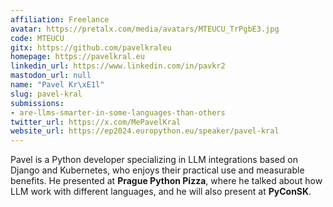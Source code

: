 ```yaml
---
affiliation: Freelance
avatar: https://pretalx.com/media/avatars/MTEUCU_TrPgbE3.jpg
code: MTEUCU
gitx: https://github.com/pavelkraleu
homepage: https://pavelkral.eu
linkedin_url: https://www.linkedin.com/in/pavkr2
mastodon_url: null
name: "Pavel Kr\xE1l"
slug: pavel-kral
submissions:
- are-llms-smarter-in-some-languages-than-others
twitter_url: https://x.com/MePavelKral
website_url: https://ep2024.europython.eu/speaker/pavel-kral
---
```


Pavel is a Python developer specializing in LLM integrations based on Django and Kubernetes, who enjoys their practical use and measurable benefits.
He presented at **Prague Python Pizza**, where he talked about how LLM work with different languages, and he will also present at **PyConSK**.
